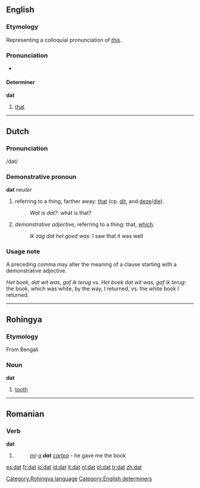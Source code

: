 {{see|dát|DAT}}
==English==
===Etymology===
Representing a colloquial pronunciation of ''[[this]]''.

===Pronunciation===
*{{IPA|/dæt/}}

====Determiner====
'''dat'''
# {{slang}} [[that]]

----


==Dutch==

===Pronunciation===
/dat/

===Demonstrative pronoun===
'''dat''' ''neuter''

# referring to a thing, farther away: [[that]] (cp. [[dit]], and [[deze]]/[[die]]).
#: ''Wat is dat?'': what is that?
# ''demonstrative adjective'', referring to a thing: that, [[which]].
#: ''Ik zag dat het goed was'': I saw that it was well

===Usage note===
A preceding comma may alter the meaning of a clause starting with a demonstrative adjective.

''Het boek, dat wit was, gaf ik terug'' vs. ''Het boek dat wit was, gaf ik terug'': the book, which was white, by the way, I returned, vs. the white book I returned.

----

==Rohingya==
===Etymology===
From Bengali
===Noun===
'''dat'''

# [[tooth]]

[[Category:Rohingya language]]
[[Category:English determiners]]

----

==Romanian==
===Verb===
'''dat'''
#{{past participle of|da}}
#:''[[eu|mi]]-[[avea|a]] '''dat''' [[carte|cartea]]'' - he gave me the book

[[es:dat]]
[[fr:dat]]
[[io:dat]]
[[id:dat]]
[[it:dat]]
[[nl:dat]]
[[pl:dat]]
[[tr:dat]]
[[zh:dat]]